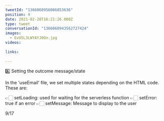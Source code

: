```yaml
---
tweetId: "1366060956086853636"
position: 9
date: 2021-02-28T16:21:26.000Z
type: tweet
conversationId: "1366060943562727424"
images:
  - EvU5L3LWYAYJ0On.jpg
videos:
  
links:
  
---
```

6️⃣ Setting the outcome message/state

In the 'useEmail' file, we set multiple states depending on the HTML code. These are:

👉🏻 setLoading: used for waiting for the serverless function
👉🏻 setError: true if an error
👉🏻 setMessage: Message to display to the user

9/17 

